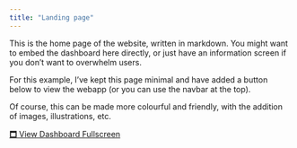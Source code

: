 ```yaml
---
title: "Landing page"
---
```


This is the home page of the website, written in markdown. You might want to embed the dashboard here directly, or just have an information screen if you don't want to overwhelm users.

For this example, I've kept this page minimal and have added a button below to view the webapp (or you can use the navbar at the top).

Of course, this can be made more colourful and friendly, with the addition of images, illustrations, etc.

<a href="../assets/html/map_fullscreen.html" target="_blank">🗖 View Dashboard Fullscreen</a>